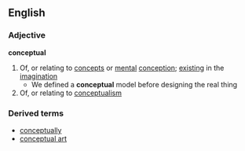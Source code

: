 ==English==
===Adjective===
'''conceptual'''
#Of, or relating to [[concept]]s or [[mental]] [[conception]]; [[existing]] in the [[imagination]]
#* We defined a '''conceptual''' model before designing the real thing
#Of, or relating to [[conceptualism]]
===Derived terms===
*[[conceptually]]
*[[conceptual art]]